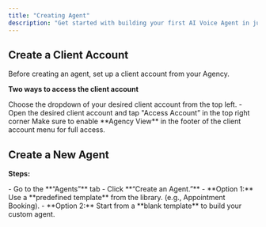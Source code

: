 ```yaml
---
title: "Creating Agent"
description: "Get started with building your first AI Voice Agent in just a few steps. This guide walks you through creating a client account, setting up your agent, and configuring advanced features like dynamic variables and function calling."
---
```


## **Create a Client Account**

<Warning>
  Before creating an agent, set up a client account from your Agency.
</Warning>

**Two ways to access the client account**

<CardGroup cols={2}>
  <Card title="Switch to Client Account" icon="light-switch" color="#034737">
    Choose the dropdown of your desired client account from the top left.
  </Card>
  <Card title="Access Account" icon="arrow-right-to-city" color="#034737">
    - Open the desired client account and tap "Access Account” in the top right corner
  </Card>
</CardGroup>

<Tip>
  Make sure to enable **Agency View** in the footer of the client account menu for full access.
</Tip>

## **Create a New Agent**

**Steps:**

<Steps>
  <Step title="Inside the Client Account" stepNumber={1} titleSize="p">
    - Go to the **“Agents”** tab
    - Click **“Create an Agent.”**
  </Step>
  <Step title="Choose from Agent Library" stepNumber={2} titleSize="p">
    - **Option 1:** Use a **predefined template** from the library. (e.g., Appointment Booking).
    - **Option 2:** Start from a **blank template** to build your custom agent.
  </Step>
</Steps>